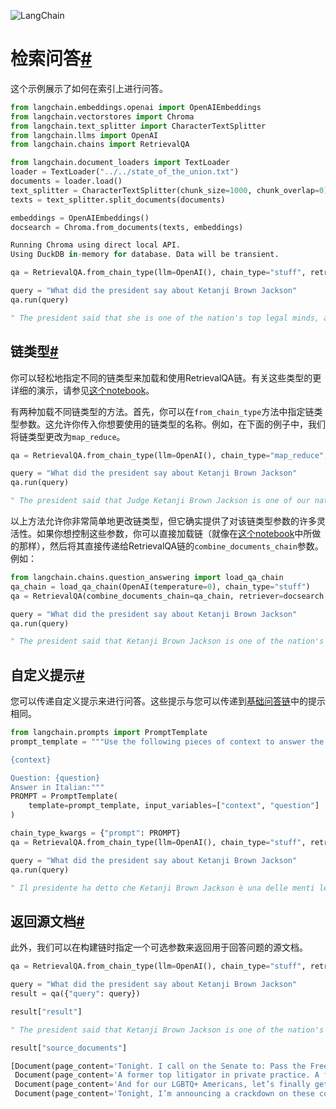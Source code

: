 

<Head>
  <script>
    {
      `(function() {
         var _hmt = _hmt || [];
(function() {
  var hm = document.createElement("script");
  hm.src = "https://hm.baidu.com/hm.js?e60fb290e204e04c5cb6f79b0ac1e697";
  var s = document.getElementsByTagName("script")[0]; 
  s.parentNode.insertBefore(hm, s);
})();
       })();`
    }
  </script>
</Head>

![LangChain](https://pica.zhimg.com/50/v2-56e8bbb52aa271012541c1fe1ceb11a2_r.gif)





检索问答[#](#retrieval-question-answering "标题的永久链接")
================================================

这个示例展示了如何在索引上进行问答。

```python
from langchain.embeddings.openai import OpenAIEmbeddings
from langchain.vectorstores import Chroma
from langchain.text_splitter import CharacterTextSplitter
from langchain.llms import OpenAI
from langchain.chains import RetrievalQA

```

```python
from langchain.document_loaders import TextLoader
loader = TextLoader("../../state_of_the_union.txt")
documents = loader.load()
text_splitter = CharacterTextSplitter(chunk_size=1000, chunk_overlap=0)
texts = text_splitter.split_documents(documents)

embeddings = OpenAIEmbeddings()
docsearch = Chroma.from_documents(texts, embeddings)

```

```python
Running Chroma using direct local API.
Using DuckDB in-memory for database. Data will be transient.

```

```python
qa = RetrievalQA.from_chain_type(llm=OpenAI(), chain_type="stuff", retriever=docsearch.as_retriever())

```

```python
query = "What did the president say about Ketanji Brown Jackson"
qa.run(query)

```

```python
" The president said that she is one of the nation's top legal minds, a former top litigator in private practice, a former federal public defender, and from a family of public school educators and police officers. He also said that she is a consensus builder and has received a broad range of support, from the Fraternal Order of Police to former judges appointed by Democrats and Republicans."

```

链类型[#](#chain-type "标题的永久链接")
-----------------------------

你可以轻松地指定不同的链类型来加载和使用RetrievalQA链。有关这些类型的更详细的演示，请参见[这个notebook](question_answering)。

有两种加载不同链类型的方法。首先，你可以在`from_chain_type`方法中指定链类型参数。这允许你传入你想要使用的链类型的名称。例如，在下面的例子中，我们将链类型更改为`map_reduce`。

```python
qa = RetrievalQA.from_chain_type(llm=OpenAI(), chain_type="map_reduce", retriever=docsearch.as_retriever())

```

```python
query = "What did the president say about Ketanji Brown Jackson"
qa.run(query)

```

```python
" The president said that Judge Ketanji Brown Jackson is one of our nation's top legal minds, a former top litigator in private practice and a former federal public defender, from a family of public school educators and police officers, a consensus builder and has received a broad range of support from the Fraternal Order of Police to former judges appointed by Democrats and Republicans."

```

以上方法允许你非常简单地更改链类型，但它确实提供了对该链类型参数的许多灵活性。如果你想控制这些参数，你可以直接加载链（就像在[这个notebook](question_answering)中所做的那样），然后将其直接传递给RetrievalQA链的`combine_documents_chain`参数。例如：

```python
from langchain.chains.question_answering import load_qa_chain
qa_chain = load_qa_chain(OpenAI(temperature=0), chain_type="stuff")
qa = RetrievalQA(combine_documents_chain=qa_chain, retriever=docsearch.as_retriever())

```

```python
query = "What did the president say about Ketanji Brown Jackson"
qa.run(query)

```

```python
" The president said that Ketanji Brown Jackson is one of the nation's top legal minds, a former top litigator in private practice, a former federal public defender, and from a family of public school educators and police officers. He also said that she is a consensus builder and has received a broad range of support from the Fraternal Order of Police to former judges appointed by Democrats and Republicans."

```

自定义提示[#](#custom-prompts "Permalink to this headline")
------------------------------------------------------

您可以传递自定义提示来进行问答。这些提示与您可以传递到[基础问答链](question_answering)中的提示相同。

```python
from langchain.prompts import PromptTemplate
prompt_template = """Use the following pieces of context to answer the question at the end. If you don't know the answer, just say that you don't know, don't try to make up an answer.

{context}

Question: {question}
Answer in Italian:"""
PROMPT = PromptTemplate(
    template=prompt_template, input_variables=["context", "question"]
)

```

```python
chain_type_kwargs = {"prompt": PROMPT}
qa = RetrievalQA.from_chain_type(llm=OpenAI(), chain_type="stuff", retriever=docsearch.as_retriever(), chain_type_kwargs=chain_type_kwargs)

```

```python
query = "What did the president say about Ketanji Brown Jackson"
qa.run(query)

```

```python
" Il presidente ha detto che Ketanji Brown Jackson è una delle menti legali più importanti del paese, che continuerà l'eccellenza di Justice Breyer e che ha ricevuto un ampio sostegno, da Fraternal Order of Police a ex giudici nominati da democratici e repubblicani."

```

返回源文档[#](#return-source-documents "Permalink to this headline")
---------------------------------------------------------------

此外，我们可以在构建链时指定一个可选参数来返回用于回答问题的源文档。

```python
qa = RetrievalQA.from_chain_type(llm=OpenAI(), chain_type="stuff", retriever=docsearch.as_retriever(), return_source_documents=True)

```

```python
query = "What did the president say about Ketanji Brown Jackson"
result = qa({"query": query})

```

```python
result["result"]

```

```python
" The president said that Ketanji Brown Jackson is one of the nation's top legal minds, a former top litigator in private practice and a former federal public defender from a family of public school educators and police officers, and that she has received a broad range of support from the Fraternal Order of Police to former judges appointed by Democrats and Republicans."

```

```python
result["source_documents"]

```

```python
[Document(page_content='Tonight. I call on the Senate to: Pass the Freedom to Vote Act. Pass the John Lewis Voting Rights Act. And while you’re at it, pass the Disclose Act so Americans can know who is funding our elections.   Tonight, I’d like to honor someone who has dedicated his life to serve this country: Justice Stephen Breyer—an Army veteran, Constitutional scholar, and retiring Justice of the United States Supreme Court. Justice Breyer, thank you for your service.   One of the most serious constitutional responsibilities a President has is nominating someone to serve on the United States Supreme Court.   And I did that 4 days ago, when I nominated Circuit Court of Appeals Judge Ketanji Brown Jackson. One of our nation’s top legal minds, who will continue Justice Breyer’s legacy of excellence.', lookup_str='', metadata={'source': '../../state_of_the_union.txt'}, lookup_index=0),
 Document(page_content='A former top litigator in private practice. A former federal public defender. And from a family of public school educators and police officers. A consensus builder. Since she’s been nominated, she’s received a broad range of support—from the Fraternal Order of Police to former judges appointed by Democrats and Republicans.   And if we are to advance liberty and justice, we need to secure the Border and fix the immigration system.   We can do both. At our border, we’ve installed new technology like cutting-edge scanners to better detect drug smuggling.    We’ve set up joint patrols with Mexico and Guatemala to catch more human traffickers.    We’re putting in place dedicated immigration judges so families fleeing persecution and violence can have their cases heard faster.   We’re securing commitments and supporting partners in South and Central America to host more refugees and secure their own borders.', lookup_str='', metadata={'source': '../../state_of_the_union.txt'}, lookup_index=0),
 Document(page_content='And for our LGBTQ+ Americans, let’s finally get the bipartisan Equality Act to my desk. The onslaught of state laws targeting transgender Americans and their families is wrong.   As I said last year, especially to our younger transgender Americans, I will always have your back as your President, so you can be yourself and reach your God-given potential.   While it often appears that we never agree, that isn’t true. I signed 80 bipartisan bills into law last year. From preventing government shutdowns to protecting Asian-Americans from still-too-common hate crimes to reforming military justice.   And soon, we’ll strengthen the Violence Against Women Act that I first wrote three decades ago. It is important for us to show the nation that we can come together and do big things.   So tonight I’m offering a Unity Agenda for the Nation. Four big things we can do together.    First, beat the opioid epidemic.', lookup_str='', metadata={'source': '../../state_of_the_union.txt'}, lookup_index=0),
 Document(page_content='Tonight, I’m announcing a crackdown on these companies overcharging American businesses and consumers.   And as Wall Street firms take over more nursing homes, quality in those homes has gone down and costs have gone up.    That ends on my watch.   Medicare is going to set higher standards for nursing homes and make sure your loved ones get the care they deserve and expect.   We’ll also cut costs and keep the economy going strong by giving workers a fair shot, provide more training and apprenticeships, hire them based on their skills not degrees.   Let’s pass the Paycheck Fairness Act and paid leave.    Raise the minimum wage to $15 an hour and extend the Child Tax Credit, so no one has to raise a family in poverty.   Let’s increase Pell Grants and increase our historic support of HBCUs, and invest in what Jill—our First Lady who teaches full-time—calls America’s best-kept secret: community colleges.', lookup_str='', metadata={'source': '../../state_of_the_union.txt'}, lookup_index=0)]

```

